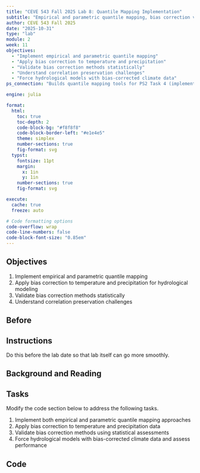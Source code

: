 ```yaml
---
title: "CEVE 543 Fall 2025 Lab 8: Quantile Mapping Implementation"
subtitle: "Empirical and parametric quantile mapping, bias correction validation, correlation preservation challenges"
author: CEVE 543 Fall 2025
date: "2025-10-31"
type: "lab"
module: 2
week: 11
objectives:
  - "Implement empirical and parametric quantile mapping"
  - "Apply bias correction to temperature and precipitation"
  - "Validate bias correction methods statistically"
  - "Understand correlation preservation challenges"
  - "Force hydrological models with bias-corrected climate data"
ps_connection: "Builds quantile mapping tools for PS2 Task 4 (implementing bias correction and assessing improvements in streamflow projections)"

engine: julia

format:
  html:
    toc: true
    toc-depth: 2
    code-block-bg: "#f8f8f8"
    code-block-border-left: "#e1e4e5"
    theme: simplex
    number-sections: true
    fig-format: svg
  typst:
    fontsize: 11pt
    margin: 
      x: 1in
      y: 1in
    number-sections: true
    fig-format: svg

execute: 
  cache: true
  freeze: auto

# Code formatting options
code-overflow: wrap
code-line-numbers: false
code-block-font-size: "0.85em"
---
```


## Objectives

1. Implement empirical and parametric quantile mapping
1. Apply bias correction to temperature and precipitation for hydrological modeling
1. Validate bias correction methods statistically
1. Understand correlation preservation challenges

## Before

::: {.callout-important}
## Instructions

Do this before the lab date so that lab itself can go more smoothly.
:::

## Background and Reading

<!-- Content will be added here -->

## Tasks

Modify the code section below to address the following tasks.

1. Implement both empirical and parametric quantile mapping approaches
1. Apply bias correction to temperature and precipitation data
1. Validate bias correction methods using statistical assessments
1. Force hydrological models with bias-corrected climate data and assess performance

## Code

